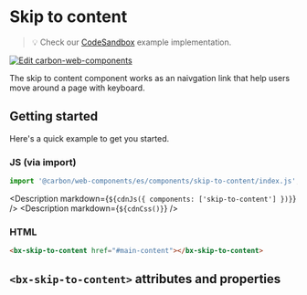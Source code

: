 
# Skip to content

> 💡 Check our
> [CodeSandbox](https://codesandbox.io/s/github/carbon-design-system/carbon-for-ibm-dotcom/tree/main/packages/carbon-web-components/examples/codesandbox/basic/components/skip-to-content)
> example implementation.

[![Edit carbon-web-components](https://codesandbox.io/static/img/play-codesandbox.svg)](https://codesandbox.io/s/github/carbon-design-system/carbon-for-ibm-dotcom/tree/main/packages/carbon-web-components/examples/codesandbox/basic/components/skip-to-content)

The skip to content component works as an naivgation link that help users move
around a page with keyboard.

## Getting started

Here's a quick example to get you started.

### JS (via import)

```javascript
import '@carbon/web-components/es/components/skip-to-content/index.js';
```

<Description markdown={`${cdnJs({ components: ['skip-to-content'] })}`} />
<Description markdown={`${cdnCss()}`} />

### HTML

```html
<bx-skip-to-content href="#main-content"></bx-skip-to-content>
```

## `<bx-skip-to-content>` attributes and properties

<Props of="bx-skip-to-content" />
